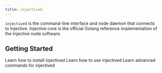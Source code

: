```yaml
---
title: injectived
---
```


`injectived` is the command-line interface and node daemon that connects to Injective. Injective core is the official Golang reference implementation of the Injective node software.

## Getting Started

<Columns cols={3}>
  <Card
    title="Install"
    href="./install/"
    arrow="true"
    cta="Click here"
    icon="panel-left-close"
    img="/img/code-hero.png">
    Learn how to install injectived
  </Card>
  <Card
    title="Usage"
    href="./use/"
    arrow="true"
    cta="Click here"
    icon="panel-left-close"
    img="/img/dev-hero.png">
    Learn how to use injectived
  </Card>
  <Card
    title="Commands"
    href="./advanced/"
    arrow="true"
    cta="Click here"
    icon="panel-left-close"
    img="/img/txs-hero.png">
    Learn advanced commands for injectived
  </Card>
</Columns>

